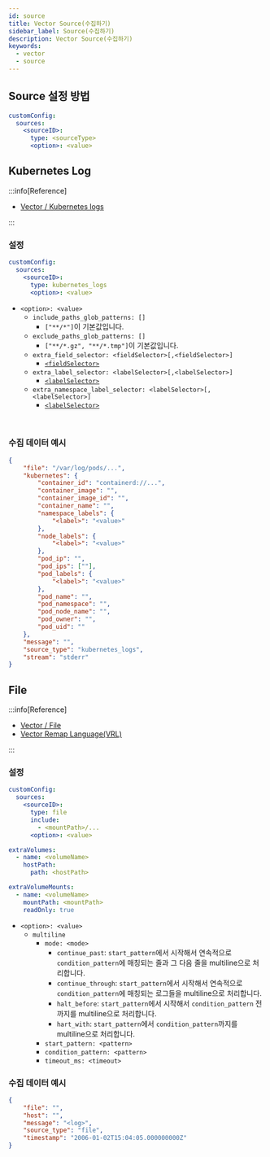 ```yaml
---
id: source
title: Vector Source(수집하기)
sidebar_label: Source(수집하기)
description: Vector Source(수집하기)
keywords:
  - vector
  - source
---
```


## Source 설정 방법

```yaml title="vector-values.yaml"
customConfig:
  sources:
    <sourceID>:
      type: <sourceType>
      <option>: <value>
```

## Kubernetes Log

:::info[Reference]

- [Vector / Kubernetes logs](https://vector.dev/docs/reference/configuration/sources/kubernetes_logs/)

:::

### 설정

```yaml title="vector-values.yaml"
customConfig:
  sources:
    <sourceID>:
      type: kubernetes_logs
      <option>: <value>
```

- `<option>: <value>`
  - `include_paths_glob_patterns: []`
    - `["**/*"]`이 기본값입니다.
  - `exclude_paths_glob_patterns: []`
    - `["**/*.gz", "**/*.tmp"]`이 기본값입니다.
  - `extra_field_selector: <fieldSelector>[,<fieldSelector>]`
    - [`<fieldSelector>`](https://kubernetes.io/docs/concepts/overview/working-with-objects/field-selectors/)
  - `extra_label_selector: <labelSelector>[,<labelSelector>]`
    - [`<labelSelector>`](https://kubernetes.io/docs/concepts/overview/working-with-objects/labels/#label-selectors)
  - `extra_namespace_label_selector: <labelSelector>[,<labelSelector>]`
    - [`<labelSelector>`](https://kubernetes.io/docs/concepts/overview/working-with-objects/labels/#label-selectors)

<br />

### 수집 데이터 예시

```json
{
	"file": "/var/log/pods/...",
	"kubernetes": {
		"container_id": "containerd://...",
		"container_image": "",
		"container_image_id": "",
		"container_name": "",
		"namespace_labels": {
			"<label>": "<value>"
		},
		"node_labels": {
			"<label>": "<value>"
		},
		"pod_ip": "",
		"pod_ips": [""],
		"pod_labels": {
			"<label>": "<value>"
		},
		"pod_name": "",
		"pod_namespace": "",
		"pod_node_name": "",
		"pod_owner": "",
		"pod_uid": ""
	},
	"message": "",
	"source_type": "kubernetes_logs",
	"stream": "stderr"
}
```

## File

:::info[Reference]

- [Vector / File](https://vector.dev/docs/reference/configuration/sources/file/)
- [Vector Remap Language\(VRL\)](https://vector.dev/docs/reference/vrl/)

:::

### 설정

```yaml title="vector-values.yaml"
customConfig:
  sources:
    <sourceID>:
      type: file
      include:
        - <mountPath>/...
      <option>: <value>

extraVolumes:
  - name: <volumeName>
    hostPath:
      path: <hostPath>

extraVolumeMounts:
  - name: <volumeName>
    mountPath: <mountPath>
    readOnly: true
```

- `<option>: <value>`
  - `multiline`
    - `mode: <mode>`
      - `continue_past`: `start_pattern`에서 시작해서 연속적으로 `condition_pattern`에 매칭되는 줄과 그 다음 줄을 multiline으로 처리합니다.
      - `continue_through`: `start_pattern`에서 시작해서 연속적으로 `condition_pattern`에 매칭되는 로그들을 multiline으로 처리합니다.
      - `halt_before`: `start_pattern`에서 시작해서 `condition_pattern` 전까지를 multiline으로 처리합니다.
      - `hart_with`: `start_pattern`에서 `condition_pattern`까지를 multiline으로 처리합니다.
    - `start_pattern: <pattern>`
    - `condition_pattern: <pattern>`
    - `timeout_ms: <timeout>`

### 수집 데이터 예시

```json
{
	"file": "",
	"host": "",
	"message": "<log>",
	"source_type": "file",
	"timestamp": "2006-01-02T15:04:05.000000000Z"
}
```
